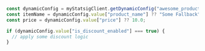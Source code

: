 ```typescript
const dynamicConfig = myStatsigClient.getDynamicConfig("awesome_product_details");
const itemName = dynamicConfig.value["product_name"] ?? "Some Fallback";
const price = dynamicConfig.value["price"] ?? 10.0;

if (dynamicConfig.value["is_discount_enabled"] === true) {
  // apply some discount logic
}
```
